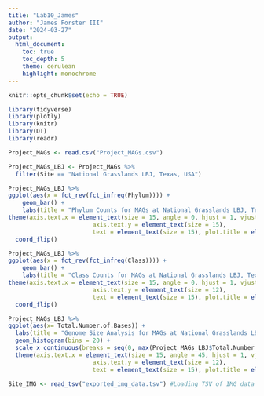 ```yaml
---
title: "Lab10_James"
author: "James Forster III"
date: "2024-03-27"
output: 
  html_document:
    toc: true
    toc_depth: 5
    theme: cerulean 
    highlight: monochrome
---
```


```r
knitr::opts_chunk$set(echo = TRUE)
```

```r
library(tidyverse)
library(plotly)
library(knitr)
library(DT)
library(readr)
```

```r
Project_MAGs <- read.csv("Project_MAGs.csv") 
```

```r
Project_MAGs_LBJ <- Project_MAGs %>% 
  filter(Site == "National Grasslands LBJ, Texas, USA")
```

```r
Project_MAGs_LBJ %>% 
ggplot(aes(x = fct_rev(fct_infreq(Phylum)))) +
    geom_bar() +
    labs(title = "Phylum Counts for MAGs at National Grasslands LBJ, Texas, USA", x = "Phylum", y = "Number of MAGs") +
theme(axis.text.x = element_text(size = 15, angle = 0, hjust = 1, vjust = 1),
                        axis.text.y = element_text(size = 15),
                        text = element_text(size = 15), plot.title = element_text(size = 17, hjust = 10))+
  coord_flip() 
```
```r
Project_MAGs_LBJ %>% 
ggplot(aes(x = fct_rev(fct_infreq(Class)))) +
    geom_bar() +
    labs(title = "Class Counts for MAGs at National Grasslands LBJ, Texas, USA", x = "Class", y = "Number of MAGs") +
theme(axis.text.x = element_text(size = 15, angle = 0, hjust = 1, vjust = 1),
                        axis.text.y = element_text(size = 12),
                        text = element_text(size = 15), plot.title = element_text(size = 17, hjust = -2))+
  coord_flip() 
```
```r
Project_MAGs_LBJ %>% 
ggplot(aes(x= Total.Number.of.Bases)) +
  labs(title = "Genome Size Analysis for MAGs at National Grasslands LBJ, Texas, USA", x = "Total Number of Bases", y = "Number of MAGs") +
  geom_histogram(bins = 20) +
  scale_x_continuous(breaks = seq(0, max(Project_MAGs_LBJ$Total.Number.of.Bases), by = 1000000)) +
  theme(axis.text.x = element_text(size = 15, angle = 45, hjust = 1, vjust = 1),
                        axis.text.y = element_text(size = 12),
                        text = element_text(size = 15), plot.title = element_text(size = 15, hjust = 1))


```



```r
Site_IMG <- read_tsv("exported_img_data.tsv") #Loading TSV of IMG data for LBJ site

```


